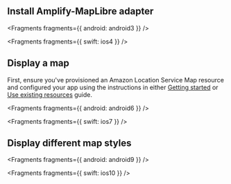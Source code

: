 ## Install Amplify-MapLibre adapter


<Fragments fragments={{ android: android3 }} />


<Fragments fragments={{ swift: ios4 }} />

## Display a map

First, ensure you've provisioned an Amazon Location Service Map resource and configured your app using the instructions in either [Getting started](/lib/geo/getting-started) or [Use existing resources](/lib/geo/existing-resources) guide.


<Fragments fragments={{ android: android6 }} />


<Fragments fragments={{ swift: ios7 }} />

## Display different map styles


<Fragments fragments={{ android: android9 }} />


<Fragments fragments={{ swift: ios10 }} />
